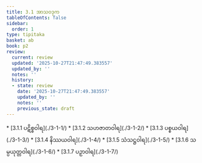 ```yaml
---
title: 3.1 အာသဝဒုက
tableOfContents: false
sidebar:
  order: 1
type: tipitaka
basket: ab
book: p2
review:
  current: review
  updated: '2025-10-27T21:47:49.383557'
  updated_by: ''
  notes: ''
  history:
  - state: review
    date: '2025-10-27T21:47:49.383557'
    updated_by: ''
    notes: ''
    previous_state: draft
---
```



<ReviewStatus review={frontmatter.review} showDetails={true} />

<HypothesisAnnotation frontmatter={frontmatter} />

<DynamicBreadcrumb />



<TableOfContents book="p2" section="3.1">
* [3.1.1 ပဋိစ္စဝါရ](./3-1-1/)
* [3.1.2 သဟဇာတဝါရ](./3-1-2/)
* [3.1.3 ပစ္စယဝါရ](./3-1-3/)
* [3.1.4 နိဿယဝါရ](./3-1-4/)
* [3.1.5 သံသဋ္ဌဝါရ](./3-1-5/)
* [3.1.6 သမ္ပယုတ္တဝါရ](./3-1-6/)
* [3.1.7 ပဉှာဝါရ](./3-1-7/)
</TableOfContents>
